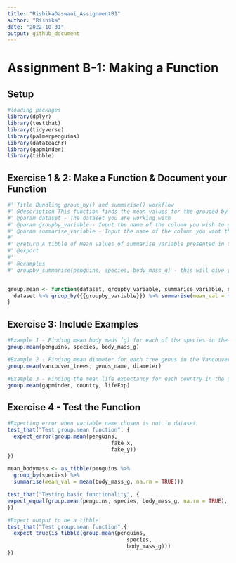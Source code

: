 ```yaml
---
title: "RishikaDaswani_AssignmentB1"
author: "Rishika"
date: "2022-10-31"
output: github_document
---
```



# Assignment B-1: Making a Function #


## Setup ## 
```r
#loading packages 
library(dplyr)
library(testthat)
library(tidyverse)
library(palmerpenguins)
library(datateachr)
library(gapminder)
library(tibble)
```


## Exercise 1 & 2: Make a Function & Document your Function ## 
```r
#' Title Bundling group_by() and summarise() workflow 
#' @description This function finds the mean values for the grouped by variable. 
#' @param dataset - The dataset you are working with 
#' @param groupby_variable - Input the name of the column you wish to group your data by. 
#' @param summarise_variable - Input the name of the column you want the data from 
#'
#' @return A tibble of Mean values of summarise_variable presented in the manner you grouped your data by
#' @export 
#' 
#' @examples 
#' groupby_summarise(penguins, species, body_mass_g) - this will give you the mean body mass in grams for each of the penguin species 


group.mean <- function(dataset, groupby_variable, summarise_variable, na.rm) {
  dataset %>% group_by({{groupby_variable}}) %>% summarise(mean_val = mean({{summarise_variable}}, na.rm = TRUE))
}
```

## Exercise 3: Include Examples ## 
```r
#Example 1 - Finding mean body mads (g) for each of the species in the penguins dataset 
group.mean(penguins, species, body_mass_g)
```
```r
#Example 2 - Finding mean diameter for each tree genus in the Vancouver trees dataset 
group.mean(vancouver_trees, genus_name, diameter)
```
```r
#Example 3 - Finding the mean life expectancy for each country in the gapminder dataset 
group.mean(gapminder, country, lifeExp)
```

## Exercise 4 - Test the Function ## 
```r
#Expecting error when variable name chosen is not in dataset
test_that("Test group.mean function", {
  expect_error(group.mean(penguins, 
                                 fake_x,
                                 fake_y))
})
```

```r
mean_bodymass <- as_tibble(penguins %>%
  group_by(species) %>%
  summarise(mean_val = mean(body_mass_g, na.rm = TRUE)))

test_that("Testing basic functionality", {
expect_equal(group.mean(penguins, species, body_mass_g, na.rm = TRUE), mean_bodymass)
})
```

```r
#Expect output to be a tibble 
test_that("Test group.mean function",{
  expect_true(is_tibble(group.mean(penguins, 
                                      species,
                                      body_mass_g)))
})
```




